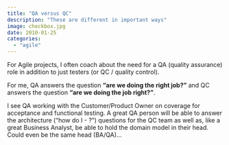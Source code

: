 ```yaml
---
title: "QA versus QC"
description: "These are different in important ways"
image: checkbox.jpg
date: 2010-01-25
categories: 
  - "agile"
---
```


For Agile projects, I often coach about the need for a QA (quality assurance) role in addition to just testers (or QC / quality control).

For me, QA answers the question **"are we doing the right job?"** and QC answers the question **"are we doing the job right?"**.

I see QA working with the Customer/Product Owner on coverage for acceptance and functional testing.
A great QA person will be able to answer the architecture ("how do I - ?") questions for the QC team as well as, like a great Business Analyst, be able to hold the domain model in their head.
Could even be the same head (BA/QA)...
